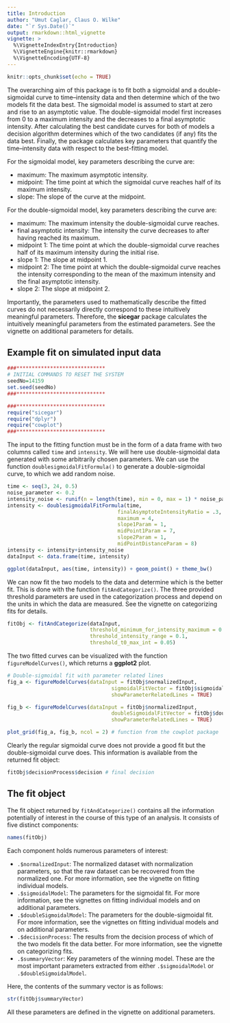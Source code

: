 ```yaml
---
title: Introduction
author: "Umut Caglar, Claus O. Wilke"
date: "`r Sys.Date()`"
output: rmarkdown::html_vignette
vignette: >
  %\VignetteIndexEntry{Introduction}
  %\VignetteEngine{knitr::rmarkdown}
  %\VignetteEncoding{UTF-8}
---
```

  
```r
knitr::opts_chunk$set(echo = TRUE)
```

The overarching aim of this package is to fit both a sigmoidal and a double-sigmoidal curve to time--intensity data and then determine which of the two models fit the data best. The sigmoidal model is assumed to start at zero and rise to an asymptotic value. The double-sigmoidal model first increases from 0 to a maximum intensity and the decreases to a final asymptotic intensity. After calculating the best candidate curves for both of models a decision algorithm determines which of the two candidates (if any) fits the data best. Finally, the package calculates key parameters that quantify the time--intensity data with respect to the best-fitting model. 

For the sigmoidal model, key parameters describing the curve are: 

* maximum: The maximum asymptotic intensity.
* midpoint: The time point at which the sigmoidal curve reaches half of its maximum intensity.
* slope: The slope of the curve at the midpoint.

For the double-sigmoidal model, key parameters describing the curve are:

* maximum: The maximum intensity the double-sigmoidal curve reaches.
* final asymptotic intensity: The intensity the curve decreases to after having reached its maximum.
* midpoint 1: The time point at which the double-sigmoidal curve reaches half of its maximum intensity during the initial rise.
* slope 1: The slope at midpoint 1.
* midpoint 2: The time point at which the double-sigmoidal curve reaches the intensity corresponding to the mean of the maximum intensity and the final asymptotic intensity.
* slope 2: The slope at midpoint 2.

Importantly, the parameters used to mathematically describe the fitted curves do not necessarily directly correspond to these intuitively meaningful parameters. Therefore, the **sicegar** package calculates the intuitively meaningful parameters from the estimated parameters. See the vignette on additional parameters for details.


##  Example fit on simulated input data
```r

###*****************************
# INITIAL COMMANDS TO RESET THE SYSTEM
seedNo=14159
set.seed(seedNo)
###*****************************

###*****************************
require("sicegar")
require("dplyr")
require("cowplot")
###*****************************
```


The input to the fitting function must be in the form of a data frame with two columns called `time` and `intensity`. We will here use double-sigmoidal data generated with some arbitrarily chosen parameters. We can use the function `doublesigmoidalFitFormula()` to generate a double-sigmoidal curve, to which we add random noise. 

```r
time <- seq(3, 24, 0.5)
noise_parameter <- 0.2
intensity_noise <- runif(n = length(time), min = 0, max = 1) * noise_parameter
intensity <- doublesigmoidalFitFormula(time,
                                    finalAsymptoteIntensityRatio = .3,
                                    maximum = 4,
                                    slope1Param = 1,
                                    midPoint1Param = 7,
                                    slope2Param = 1,
                                    midPointDistanceParam = 8)
intensity <- intensity+intensity_noise
dataInput <- data.frame(time, intensity)

ggplot(dataInput, aes(time, intensity)) + geom_point() + theme_bw()
```

We can now fit the two models to the data and determine which is the better fit. This is done with the function `fitAndCategorize()`. The three provided threshold parameters are used in the categorization process and depend on the units in which the data are measured. See the vignette on categorizing fits for details.

```r
fitObj <- fitAndCategorize(dataInput,
                           threshold_minimum_for_intensity_maximum = 0.3,
                           threshold_intensity_range = 0.1,
                           threshold_t0_max_int = 0.05)
```
The two fitted curves can be visualized with the function `figureModelCurves()`, which returns a **ggplot2** plot.

```r
# Double-sigmoidal fit with parameter related lines
fig_a <- figureModelCurves(dataInput = fitObj$normalizedInput,
                                  sigmoidalFitVector = fitObj$sigmoidalModel,
                                  showParameterRelatedLines = TRUE)

fig_b <- figureModelCurves(dataInput = fitObj$normalizedInput,
                                  doubleSigmoidalFitVector = fitObj$doubleSigmoidalModel,
                                  showParameterRelatedLines = TRUE)

plot_grid(fig_a, fig_b, ncol = 2) # function from the cowplot package
```

Clearly the regular sigmoidal curve does not provide a good fit but the double-sigmoidal curve does. This information is available from the returned fit object:
```r
fitObj$decisionProcess$decision # final decision
```

## The fit object

The fit object returned by `fitAndCategorize()` contains all the information potentially of interest in the course of this type of an analysis. It consists of five distinct components:

```r
names(fitObj)
```

Each component holds numerous parameters of interest:

* `.$normalizedInput`: The normalized dataset with normalization parameters, so that the raw dataset can be recovered from the normalized one. For more information, see the vignette on fitting individual models.
* `.$sigmoidalModel`: The parameters for the sigmoidal fit. For more information, see the vignettes on fitting individual models and on additional parameters.
* `.$doubleSigmoidalModel`: The parameters for the double-sigmoidal fit. For more information, see the vignettes on fitting individual models and on additional parameters.
* `.$decisionProcess`: The results from the decision process of which of the two models fit the data better. For more information, see the vignette on categorizing fits.
* `.$summaryVector`: Key parameters of the winning model. These are the most important parameters extracted from either `.$sigmoidalModel` or `.$doubleSigmoidalModel`.

Here, the contents of the summary vector is as follows:
```r
str(fitObj$summaryVector)
```
All these parameters are defined in the vignette on additional parameters.
